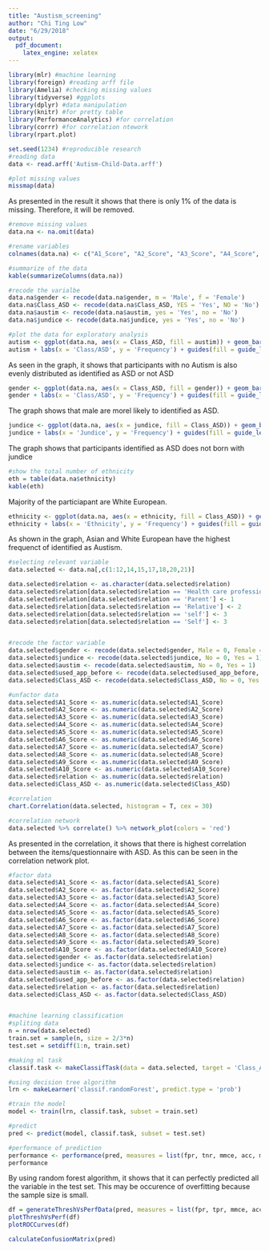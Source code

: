 ```yaml
---
title: "Austism_screening"
author: "Chi Ting Low"
date: "6/29/2018"
output: 
  pdf_document: 
    latex_engine: xelatex
---
```

```r
library(mlr) #machine learning
library(foreign) #reading arff file
library(Amelia) #checking missing values
library(tidyverse) #ggplots
library(dplyr) #data manipulation
library(knitr) #for pretty table 
library(PerformanceAnalytics) #for correlation
library(corrr) #for correlation ntework
library(rpart.plot)

set.seed(1234) #reproducible research
#reading data
data <- read.arff('Autism-Child-Data.arff')

#plot missing values
missmap(data)
```

As presented in the result it shows that there is only 1% of the data is missing. Therefore, it will be removed.

```r
#remove missing values
data.na <- na.omit(data)

#rename variables
colnames(data.na) <- c("A1_Score", "A2_Score", "A3_Score", "A4_Score", "A5_Score", "A6_Score", "A7_Score",      "A8_Score", "A9_Score", "A10_Score", "age", "gender", "ethnicity", "jundice", "austim", "contry_of_res", "used_app_before", "result", "age_desc", "relation", "Class_ASD")
```

```r
#summarize of the data
kable(summarizeColumns(data.na))
```

```r
#recode the varialbe
data.na$gender <- recode(data.na$gender, m = 'Male', f = 'Female')
data.na$Class_ASD <- recode(data.na$Class_ASD, YES = 'Yes', NO = 'No')
data.na$austim <- recode(data.na$austim, yes = 'Yes', no = 'No')
data.na$jundice <- recode(data.na$jundice, yes = 'Yes', no = 'No')

#plot the data for exploratory analysis
autism <- ggplot(data.na, aes(x = Class_ASD, fill = austim)) + geom_bar(stat = 'count', position = 'dodge')
autism + labs(x = 'Class/ASD', y = 'Frequency') + guides(fill = guide_legend(title = "Autism"))
```
As seen in the graph, it shows that participants with no Autism is also evenly distributed as identified as ASD or not ASD

```r
gender <- ggplot(data.na, aes(x = Class_ASD, fill = gender)) + geom_bar(stat = 'count', position = 'dodge')
gender + labs(x = 'Class/ASD', y = 'Frequency') + guides(fill = guide_legend(title = "Gender"))
```

The graph shows that male are morel likely to identified as ASD.

```r
jundice <- ggplot(data.na, aes(x = jundice, fill = Class_ASD)) + geom_bar(stat = 'count', position = 'dodge')
jundice + labs(x = 'Jundice', y = 'Frequency') + guides(fill = guide_legend(title = "Class/ASD"))
```

The graph shows that participants identified as ASD does not born with jundice

```r
#show the total number of ethnicity
eth = table(data.na$ethnicity)
kable(eth)
```

Majority of the particiapant are White European.

```r
ethnicity <- ggplot(data.na, aes(x = ethnicity, fill = Class_ASD)) + geom_bar(stat = 'count', position = 'dodge')
ethnicity + labs(x = 'Ethnicity', y = 'Frequency') + guides(fill = guide_legend(title = "Autism")) + theme(axis.text.x = element_text(angle = 25)) 
```
As shown in the graph, Asian and White European have the highest frequenct of identified as Austism.

```r
#selecting relevant variable
data.selected <- data.na[,c(1:12,14,15,17,18,20,21)]

data.selected$relation <- as.character(data.selected$relation)
data.selected$relation[data.selected$relation == 'Health care professional'] <- 0
data.selected$relation[data.selected$relation == 'Parent'] <- 1
data.selected$relation[data.selected$relation == 'Relative'] <- 2
data.selected$relation[data.selected$relation == 'self'] <- 3
data.selected$relation[data.selected$relation == 'Self'] <- 3


#recode the factor variable
data.selected$gender <- recode(data.selected$gender, Male = 0, Female = 1)
data.selected$jundice <- recode(data.selected$jundice, No = 0, Yes = 1)
data.selected$austim <- recode(data.selected$austim, No = 0, Yes = 1)
data.selected$used_app_before <- recode(data.selected$used_app_before, no = 0, yes = 1)
data.selected$Class_ASD <- recode(data.selected$Class_ASD, No = 0, Yes = 1)

#unfactor data
data.selected$A1_Score <- as.numeric(data.selected$A1_Score)
data.selected$A2_Score <- as.numeric(data.selected$A2_Score)
data.selected$A3_Score <- as.numeric(data.selected$A3_Score)
data.selected$A4_Score <- as.numeric(data.selected$A4_Score)
data.selected$A5_Score <- as.numeric(data.selected$A5_Score)
data.selected$A6_Score <- as.numeric(data.selected$A6_Score)
data.selected$A7_Score <- as.numeric(data.selected$A7_Score)
data.selected$A8_Score <- as.numeric(data.selected$A8_Score)
data.selected$A9_Score <- as.numeric(data.selected$A9_Score)
data.selected$A10_Score <- as.numeric(data.selected$A10_Score)
data.selected$relation <- as.numeric(data.selected$relation)
data.selected$Class_ASD <- as.numeric(data.selected$Class_ASD)

#correlation
chart.Correlation(data.selected, histogram = T, cex = 30)

#correlation network
data.selected %>% correlate() %>% network_plot(colors = 'red')
```

As presented in the correlation, it shows that there is highest correlation between the items/questionnaire with ASD. As this can be seen in the correlation network plot. 


```r
#factor data
data.selected$A1_Score <- as.factor(data.selected$A1_Score)
data.selected$A2_Score <- as.factor(data.selected$A2_Score)
data.selected$A3_Score <- as.factor(data.selected$A3_Score)
data.selected$A4_Score <- as.factor(data.selected$A4_Score)
data.selected$A5_Score <- as.factor(data.selected$A5_Score)
data.selected$A6_Score <- as.factor(data.selected$A6_Score)
data.selected$A7_Score <- as.factor(data.selected$A7_Score)
data.selected$A8_Score <- as.factor(data.selected$A8_Score)
data.selected$A9_Score <- as.factor(data.selected$A9_Score)
data.selected$A10_Score <- as.factor(data.selected$A10_Score)
data.selected$gender <- as.factor(data.selected$relation)
data.selected$jundice <- as.factor(data.selected$relation)
data.selected$austim <- as.factor(data.selected$relation)
data.selected$used_app_before <- as.factor(data.selected$relation)
data.selected$relation <- as.factor(data.selected$relation)
data.selected$Class_ASD <- as.factor(data.selected$Class_ASD)


#machine learning classification
#spliting data
n = nrow(data.selected)
train.set = sample(n, size = 2/3*n)
test.set = setdiff(1:n, train.set)

#making ml task
classif.task <- makeClassifTask(data = data.selected, target = 'Class_ASD')

#using decision tree algorithm
lrn <- makeLearner('classif.randomForest', predict.type = 'prob')

#train the model
model <- train(lrn, classif.task, subset = train.set)

#predict
pred <- predict(model, classif.task, subset = test.set)

#performance of prediction
performance <- performance(pred, measures = list(fpr, tnr, mmce, acc, mcc))
performance
```

By using random forest algorithm, it shows that it can perfectly predicted all the variable in the test set. This may be occurence of overfitting because the sample size is small. 

```r
df = generateThreshVsPerfData(pred, measures = list(fpr, tpr, mmce, acc))
plotThreshVsPerf(df)
plotROCCurves(df)

calculateConfusionMatrix(pred)
```

